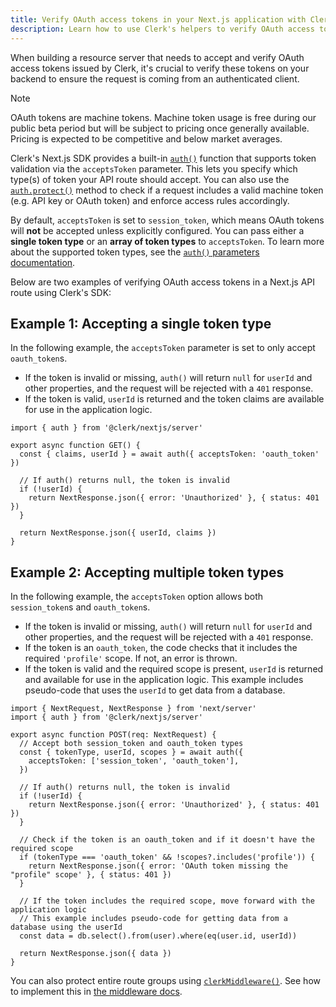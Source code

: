 ```yaml
---
title: Verify OAuth access tokens in your Next.js application with Clerk
description: Learn how to use Clerk's helpers to verify OAuth access tokens in your Next.js application.
---
```


When building a resource server that needs to accept and verify OAuth access tokens issued by Clerk, it's crucial to verify these tokens on your backend to ensure the request is coming from an authenticated client.

> [!NOTE]
> OAuth tokens are machine tokens. Machine token usage is free during our public beta period but will be subject to pricing once generally available. Pricing is expected to be competitive and below market averages.

Clerk's Next.js SDK provides a built-in [`auth()`](/docs/references/nextjs/auth) function that supports token validation via the `acceptsToken` parameter. This lets you specify which type(s) of token your API route should accept. You can also use the [`auth.protect()`](/docs/references/nextjs/auth#auth-protect) method to check if a request includes a valid machine token (e.g. API key or OAuth token) and enforce access rules accordingly.

By default, `acceptsToken` is set to `session_token`, which means OAuth tokens will **not** be accepted unless explicitly configured. You can pass either a **single token type** or an **array of token types** to `acceptsToken`. To learn more about the supported token types, see the [`auth()` parameters documentation](/docs/references/nextjs/auth#parameters).

Below are two examples of verifying OAuth access tokens in a Next.js API route using Clerk's SDK:

## Example 1: Accepting a single token type

In the following example, the `acceptsToken` parameter is set to only accept `oauth_token`s.

- If the token is invalid or missing, `auth()` will return `null` for `userId` and other properties, and the request will be rejected with a `401` response.
- If the token is valid, `userId` is returned and the token claims are available for use in the application logic.

```tsx {{ filename: 'app/api/example/route.ts' }}
import { auth } from '@clerk/nextjs/server'

export async function GET() {
  const { claims, userId } = await auth({ acceptsToken: 'oauth_token' })

  // If auth() returns null, the token is invalid
  if (!userId) {
    return NextResponse.json({ error: 'Unauthorized' }, { status: 401 })
  }

  return NextResponse.json({ userId, claims })
}
```

## Example 2: Accepting multiple token types

In the following example, the `acceptsToken` option allows both `session_token`s and `oauth_token`s.

- If the token is invalid or missing, `auth()` will return `null` for `userId` and other properties, and the request will be rejected with a `401` response.
- If the token is an `oauth_token`, the code checks that it includes the required `'profile'` scope. If not, an error is thrown.
- If the token is valid and the required scope is present, `userId` is returned and available for use in the application logic. This example includes pseudo-code that uses the `userId` to get data from a database.

```tsx {{ filename: 'app/api/example/route.ts' }}
import { NextRequest, NextResponse } from 'next/server'
import { auth } from '@clerk/nextjs/server'

export async function POST(req: NextRequest) {
  // Accept both session_token and oauth_token types
  const { tokenType, userId, scopes } = await auth({
    acceptsToken: ['session_token', 'oauth_token'],
  })

  // If auth() returns null, the token is invalid
  if (!userId) {
    return NextResponse.json({ error: 'Unauthorized' }, { status: 401 })
  }

  // Check if the token is an oauth_token and if it doesn't have the required scope
  if (tokenType === 'oauth_token' && !scopes?.includes('profile')) {
    return NextResponse.json({ error: 'OAuth token missing the "profile" scope' }, { status: 401 })
  }

  // If the token includes the required scope, move forward with the application logic
  // This example includes pseudo-code for getting data from a database using the userId
  const data = db.select().from(user).where(eq(user.id, userId))

  return NextResponse.json({ data })
}
```

You can also protect entire route groups using [`clerkMiddleware()`](/docs/references/nextjs/clerk-middleware). See how to implement this in [the middleware docs](/docs/references/nextjs/clerk-middleware#protect-routes-based-on-token-types).
